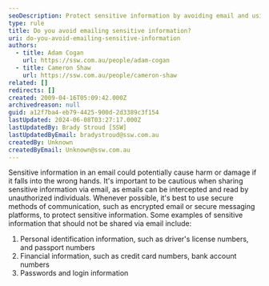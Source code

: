 ```yaml
---
seoDescription: Protect sensitive information by avoiding email and using secure communication methods to prevent unauthorized access and potential harm.
type: rule
title: Do you avoid emailing sensitive information?
uri: do-you-avoid-emailing-sensitive-information
authors:
  - title: Adam Cogan
    url: https://ssw.com.au/people/adam-cogan
  - title: Cameron Shaw
    url: https://ssw.com.au/people/cameron-shaw
related: []
redirects: []
created: 2009-04-16T05:09:42.000Z
archivedreason: null
guid: a12f7ba4-eb79-4425-900d-2d3389c3f154
lastUpdated: 2024-06-08T03:27:17.000Z
lastUpdatedBy: Brady Stroud [SSW]
lastUpdatedByEmail: bradystroud@ssw.com.au
createdBy: Unknown
createdByEmail: Unknown@ssw.com.au
---
```


Sensitive information in an email could potentially cause harm or damage if it falls into the wrong hands. It's important to be cautious when sharing sensitive information via email, as emails can be intercepted and read by unauthorized individuals. Whenever possible, it's best to use secure methods of communication, such as encrypted email or secure messaging platforms, to protect sensitive information.
Some examples of sensitive information that should not be shared via email include:

1. Personal identification information, such as driver's license numbers, and passport numbers
2. Financial information, such as credit card numbers, bank account numbers
3. Passwords and login information

